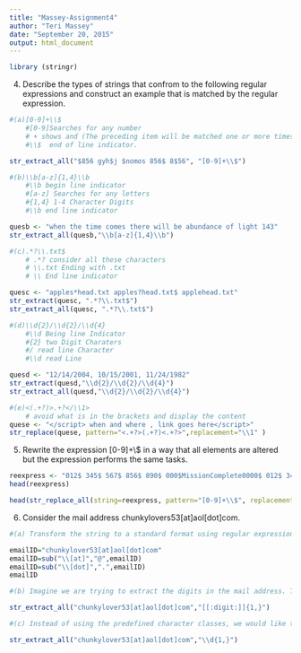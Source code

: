 ```yaml
---
title: "Massey-Assignment4"
author: "Teri Massey"
date: "September 20, 2015"
output: html_document
---
```


```r
library (stringr)

```


4. Describe the types of strings that confrom to the following regular expressions and construct an example that is matched by the regular expression.
```r
#(a)[0-9]+\\$
    #[0-9]Searches for any number
    # + shows and (The preceding item will be matched one or more times)
    #\\$  end of line indicator.

str_extract_all("$856 gyh$j $nomos 856$ 8$56", "[0-9]+\\$")

#(b)\\b[a-z]{1,4}\\b
    #\\b begin line indicator
    #[a-z] Searches for any letters
    #{1,4} 1-4 Character Digits
    #\\b end line indicator

quesb <- "when the time comes there will be abundance of light 143"
str_extract_all(quesb,"\\b[a-z]{1,4}\\b")

#(c).*?\\.txt$
    # .*? consider all these characters
    # \\.txt Ending with .txt
    # \\ End line indicator

quesc <- "apples*head.txt apples?head.txt$ applehead.txt"
str_extract(quesc, ".*?\\.txt$")
str_extract_all(quesc, ".*?\\.txt$")

#(d)\\d{2}/\\d{2}/\\d{4}
    #\\d Being line Indicator
    #{2} two Digit Charaters
    #/ read line Character
    #\\d read Line

quesd <- "12/14/2004, 10/15/2001, 11/24/1982"
str_extract(quesd,"\\d{2}/\\d{2}/\\d{4}")
str_extract_all(quesd,"\\d{2}/\\d{2}/\\d{4}")

#(e)<(.+?)>.+?</\\1>
    # avoid what is in the brackets and display the content
quese <- "</script> when and where , link goes here</script>"
str_replace(quese, pattern="<.+?>(.+?)<.+?>",replacement="\\1" )
```

5. Rewrite the expression [0-9]+\\$ in a way that all elements are altered but the expression performs the same tasks.

```r
reexpress <- "012$ 345$ 567$ 856$ 890$ 000$MissionComplete0000$ 012$ 345$ 567$ 856$ 890$"
head(reexpress)

head(str_replace_all(string=reexpress, pattern="[0-9]+\\$", replacement = "x"),6)
```

6. Consider the mail address chunkylovers53[at]aol[dot]com.
```r
#(a) Transform the string to a standard format using regular expressions.

emailID="chunkylover53[at]aol[dot]com"
emailID=sub("\\[at]","@",emailID)
emailID=sub("\\[dot]",".",emailID)
emailID

#(b) Imagine we are trying to extract the digits in the mail address. To do so we write the expression [:digit:]. Explain why this fails and correct the expression.

str_extract_all("chunkylover53[at]aol[dot]com","[[:digit:]]{1,}")

#(c) Instead of using the predefined character classes, we would like to use the predefined symbols to extract the digits in the mail address. To do so we write the expression\\D. Explain why this fails and correct the expression.

str_extract_all("chunkylover53[at]aol[dot]com","\\d{1,}")

```

